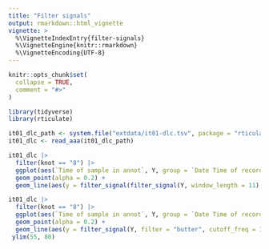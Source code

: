 ```yaml
---
title: "Filter signals"
output: rmarkdown::html_vignette
vignette: >
  %\VignetteIndexEntry{filter-signals}
  %\VignetteEngine{knitr::rmarkdown}
  %\VignetteEncoding{UTF-8}
---
```


```r
knitr::opts_chunk$set(
  collapse = TRUE,
  comment = "#>"
)
```

```r
library(tidyverse)
library(rticulate)
```

```r
it01_dlc_path <- system.file("extdata/it01-dlc.tsv", package = "rticulate")
it01_dlc <- read_aaa(it01_dlc_path)
```

```r
it01_dlc |> 
  filter(knot == "8") |> 
  ggplot(aes(`Time of sample in annot`, Y, group = `Date Time of recording`)) +
  geom_point(alpha = 0.2) +
  geom_line(aes(y = filter_signal(filter_signal(Y, window_length = 11), window_length = 11)))
```

```r
it01_dlc |> 
  filter(knot == "8") |> 
  ggplot(aes(`Time of sample in annot`, Y, group = `Date Time of recording`)) +
  geom_point(alpha = 0.2) +
  geom_line(aes(y = filter_signal(Y, filter = "butter", cutoff_freq = 10, sampling_freq = 65))) +
 ylim(55, 80)
```

```r

```

